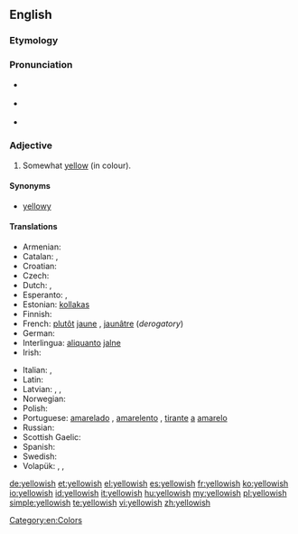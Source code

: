 ==English==

===Etymology===
{{suffix|yellow|ish}}

===Pronunciation===
* {{a|RP}} {{IPA|/ˈjeləʊɪʃ/}}
* {{a|US}} {{IPA|/ˈjelɔʊɪʃ/}}
* {{audio|en-us-yellowish.ogg|Audio (US)}}

===Adjective===
{{en-adj|-}}

# Somewhat [[yellow]] (in colour).

====Synonyms====
* [[yellowy]]

====Translations====
{{trans-top|somewhat yellow}}
* Armenian: {{t-|hy|դեղնավուն|tr=deġnavun}}
* Catalan: {{t-|ca|groguenc}}, {{t-|ca|grogós}}
* Croatian: {{t-|hr|žućkast|m}}
* Czech: {{t-|cs|žlutavý}}
* Dutch: {{t+|nl|gelig}}, {{t-|nl|geelachtig}}
* Esperanto: {{t-|eo|flaveta}}, {{t-|eo|dubeflava}}
* Estonian: [[kollakas]]
* Finnish: {{t+|fi|kellertävä}}
* French: [[plutôt]] [[jaune]] {{m|f}}, [[jaunâtre]] {{m|f}} (''derogatory'')
* German: {{t+|de|gelblich}}
* Interlingua: [[aliquanto]] [[jalne]]
* Irish: {{t-|ga|scothbhuí}}
{{trans-mid}}
* Italian: {{t-|it|giallastro|m}}, {{t-|it|giallastra|f}}
* Latin: {{t-|la|galbinus}}
* Latvian: {{t|lv|iedzeltens}}, {{t|lv|dzeltengans}}, {{t|lv|dzeltenīgs}}
* Norwegian: {{t-|no|gulaktig}}
* Polish: {{t+|pl|żółtawy}}
* Portuguese: [[amarelado]] {{m}}, [[amarelento]] {{m}}, [[tirante]] [[a]] [[amarelo]]
* Russian: {{t+|ru|желтоватый|tr=želtovátyj}}
* Scottish Gaelic: {{t-|gd|fo-bhuidhe}}
* Spanish: {{t-|es|amarillento|m}}
* Swedish: {{t+|sv|gulaktig}}
* Volapük: {{t+|vo|yelovilik}}, {{qualifier|older term}} {{t-|vo|yeliblik}}, {{qualifier|older term}} {{t-|vo|luyelibik}}
{{trans-bottom}}

[[Category:en:Colors]]

[[de:yellowish]]
[[et:yellowish]]
[[el:yellowish]]
[[es:yellowish]]
[[fr:yellowish]]
[[ko:yellowish]]
[[io:yellowish]]
[[id:yellowish]]
[[it:yellowish]]
[[hu:yellowish]]
[[my:yellowish]]
[[pl:yellowish]]
[[simple:yellowish]]
[[te:yellowish]]
[[vi:yellowish]]
[[zh:yellowish]]